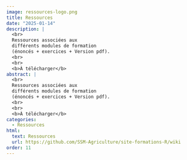 ```yaml
---
image: ressources-logo.png
title: Ressources
date: "2025-01-14"
description: |
  <br>
  Ressources associées aux 
  différents modules de formation
  (énoncés + exercices + Version pdf).
  <br>
  <br>
  <b>À télécharger</b> 
abstract: |
  <br>
  Ressources associées aux 
  différents modules de formation
  (énoncés + exercices + Version pdf).
  <br>
  <br>
  <b>À télécharger</b> 
categories:
  - Ressources
html:
  text: Ressources
  url: https://github.com/SSM-Agriculture/site-formations-R/wiki
order: 11
---
```


